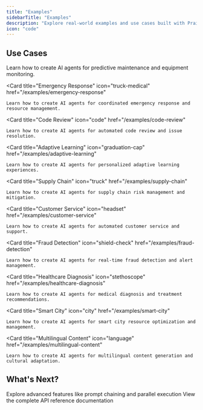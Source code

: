 ```yaml
---
title: "Examples"
sidebarTitle: "Examples"
description: "Explore real-world examples and use cases built with PraisonAI Agents."
icon: "code"
---
```


## Use Cases

<CardGroup cols={2}>
  <Card 
    title="Predictive Maintenance" 
    icon="wrench" 
    href="/examples/predictive-maintenance"
  >
    Learn how to create AI agents for predictive maintenance and equipment monitoring.
  </Card>
  
  <Card 
    title="Emergency Response" 
    icon="truck-medical" 
    href="/examples/emergency-response"
  >
    Learn how to create AI agents for coordinated emergency response and resource management.
  </Card>

  <Card 
    title="Code Review" 
    icon="code" 
    href="/examples/code-review"
  >
    Learn how to create AI agents for automated code review and issue resolution.
  </Card>

  <Card 
    title="Adaptive Learning" 
    icon="graduation-cap" 
    href="/examples/adaptive-learning"
  >
    Learn how to create AI agents for personalized adaptive learning experiences.
  </Card>

  <Card 
    title="Supply Chain" 
    icon="truck" 
    href="/examples/supply-chain"
  >
    Learn how to create AI agents for supply chain risk management and mitigation.
  </Card>

  <Card 
    title="Customer Service" 
    icon="headset" 
    href="/examples/customer-service"
  >
    Learn how to create AI agents for automated customer service and support.
  </Card>

  <Card 
    title="Fraud Detection" 
    icon="shield-check" 
    href="/examples/fraud-detection"
  >
    Learn how to create AI agents for real-time fraud detection and alert management.
  </Card>

  <Card 
    title="Healthcare Diagnosis" 
    icon="stethoscope" 
    href="/examples/healthcare-diagnosis"
  >
    Learn how to create AI agents for medical diagnosis and treatment recommendations.
  </Card>

  <Card 
    title="Smart City" 
    icon="city" 
    href="/examples/smart-city"
  >
    Learn how to create AI agents for smart city resource optimization and management.
  </Card>

  <Card 
    title="Multilingual Content" 
    icon="language" 
    href="/examples/multilingual-content"
  >
    Learn how to create AI agents for multilingual content generation and cultural adaptation.
  </Card>
</CardGroup>

## What's Next?

<CardGroup cols={2}>
  <Card
    title="Features"
    icon="stars"
    href="/features/promptchaining"
  >
    Explore advanced features like prompt chaining and parallel execution
  </Card>
  <Card
    title="API Reference"
    icon="code"
    href="/api-reference"
  >
    View the complete API reference documentation
  </Card>
</CardGroup>
